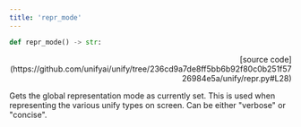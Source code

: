 ```yaml
---
title: 'repr_mode'
---
```


```python
def repr_mode() -> str:
```

<p align="right">[source code](https://github.com/unifyai/unify/tree/236cd9a7de8ff5bb6b92f80c0b251f5726984e5a/unify/repr.py#L28)</p>

Gets the global representation mode as currently set. This is used when representing
the various unify types on screen. Can be either "verbose" or "concise".